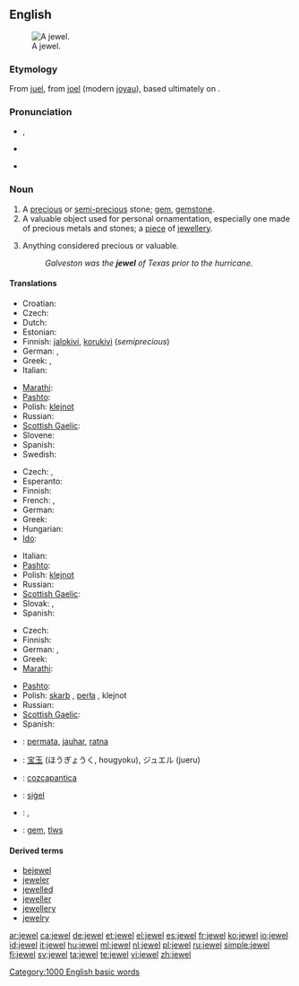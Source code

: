 {{wikipedia}}
{{also|Jewel}}
==English==
[[Image:Hope Diamond.jpg|thumb|right|A jewel.]]

===Etymology===
From {{etyl|xno|en}} [[juel]], from {{etyl|fro|en}} [[joel]] (modern [[joyau]]), based ultimately on {{etyl|la|en}} {{term|iocus||joke, jest|lang=la}}.

===Pronunciation===
* {{a|RP|US}} {{IPA|/ˈʤuːəl/|/ˈdʒʊːəl/}}, {{SAMPA|/"dZu:@l/|/"dZU:@l/}}
* {{a|Canada|US}} {{IPA|/dʒuɬ/|/ˈdʒuwl̩/}}
* {{audio|en-us-jewel.ogg|Audio (US)}}

===Noun===
{{en-noun}}

# A [[precious]] or [[semi-]][[precious]] stone; [[gem]], [[gemstone]].
# A valuable object used for personal ornamentation, especially one made of precious metals and stones; a [[piece]] of [[jewellery]].
# {{figuratively}} Anything considered precious or valuable.
#: ''Galveston was the '''jewel''' of Texas prior to the hurricane.''

====Translations====
{{trans-top|gemstone}}
* Croatian: {{t|hr|dragulje}}
* Czech: {{t+|cs|drahokam}}
* Dutch: {{t+|nl|juweel|n}}
* Estonian: {{t-|et|kalliskivi}}
* Finnish: [[jalokivi]], [[korukivi]] (''semiprecious'')
* German: {{t+|de|Edelstein|m}}, {{t+|de|Juwel|n|m}}
* Greek: {{t|el|πετράδι|n|tr=petráδi}}, {{t|el|πολύτιμος λίθος|m|tr=polítimos líθos}}
* Italian: {{t+|it|gemma|f}}
{{trans-mid}}
* [[Marathi]]: {{t-|mr|रत्न|sc=Deva|xs=Marathi}}
* [[Pashto]]: {{t-|ps|غمى|m|tr=ghamai|sc=ps-Arab|xs=Pashto}}
* Polish: [[klejnot]] {{m}}
* Russian: {{t+|ru|драгоценный камень|m}}
* [[Scottish Gaelic]]: {{t-|gd|seud|m|xs=Scottish Gaelic}}
* Slovene: {{t+|sl|dragulj|m}}
* Spanish: {{t+|es|gema|f}}
* Swedish: {{t+|sv|juvel|c}}
{{trans-bottom}}

{{trans-top|valuable object for ornamentation}}
* Czech: {{t-|cs|šperk|m}}, {{t-|cs|klenot|m}}
* Esperanto: {{t-|eo|juvelo|xs=Esperanto}}
* Finnish: {{t+|fi|koru}}
* French: {{t+|fr|joyau|m}}, {{t+|fr|bijou}}
* German: {{t|de|Schmuckstück|n}}
* Greek: {{t+|el|κόσμημα|n|tr=kósmima}}
* Hungarian: {{t+|hu|ékszer}}
* [[Ido]]: {{t+|io|juvelo|xs=Ido}}
{{trans-mid}}
* Italian: {{t-|it|gioello|m}}
* [[Pashto]]: {{t-|ps|ګاڼه|f|tr=gānna|sc=ps-Arab|xs=Pashto}}
* Polish: [[klejnot]] {{m}}
* Russian: {{t|ru|драгоценность|f|sc=Cyrl}}
* [[Scottish Gaelic]]: {{t-|gd|seud|m|xs=Scottish Gaelic}}
* Slovak: {{t-|sk|klenot}}, {{t-|gd|àilleag|m|xs=Scottish Gaelic}}
* Spanish: {{t+|es|joya|f}}
{{trans-bottom}}

{{trans-top|anything considered precious or valuable}}
* Czech: {{t-|cs|klenot|m}}
* Finnish: {{t+|fi|helmi}}
* German: {{t+|de|Juwel|n|m}}, {{t+|de|Kleinod|n}}
* Greek: {{t+|el|κόσμημα|n|tr=kósmima}}
* [[Marathi]]: {{t-|mr|रत्न|sc=Deva|xs=Marathi}}
{{trans-mid}}
* [[Pashto]]: {{t-|ps|ګران|m|tr=grān|sc=ps-Arab|xs=Pashto}}
* Polish: [[skarb]] {{m}}, [[perła]] {{f}}, klejnot {{m}}
* Russian: {{t+|ru|драгоценность|f}}
* [[Scottish Gaelic]]: {{t-|gd|àilleag|m|xs=Scottish Gaelic}}
* Spanish: {{t+|es|joya|f}}
{{trans-bottom}}

{{checktrans-top}}
* {{ttbc|Indonesian}}: [[permata]], [[jauhar]], [[ratna]]
* {{ttbc|Japanese}}: [[宝玉]] (ほうぎょうく, hougyoku), ジュエル (jueru)
* {{ttbc|Nahuatl}}: [[cozcapantica]]
* {{ttbc|Old English}}: [[sigel|siġel]] {{n}}
* {{ttbc|Romanian}}: {{t-|ro|bijuterie|f}}, {{t-|ro|giuvaer|m}}
* {{ttbc|Welsh}}: [[gem]], [[tlws]] {{m}}
{{checktrans-bottom}}

====Derived terms====
* [[bejewel]]
* [[jeweler]]
* [[jewelled]]
* [[jeweller]]
* [[jewellery]]
* [[jewelry]]

[[Category:1000 English basic words]]

[[ar:jewel]]
[[ca:jewel]]
[[de:jewel]]
[[et:jewel]]
[[el:jewel]]
[[es:jewel]]
[[fr:jewel]]
[[ko:jewel]]
[[io:jewel]]
[[id:jewel]]
[[it:jewel]]
[[hu:jewel]]
[[ml:jewel]]
[[nl:jewel]]
[[pl:jewel]]
[[ru:jewel]]
[[simple:jewel]]
[[fi:jewel]]
[[sv:jewel]]
[[ta:jewel]]
[[te:jewel]]
[[vi:jewel]]
[[zh:jewel]]